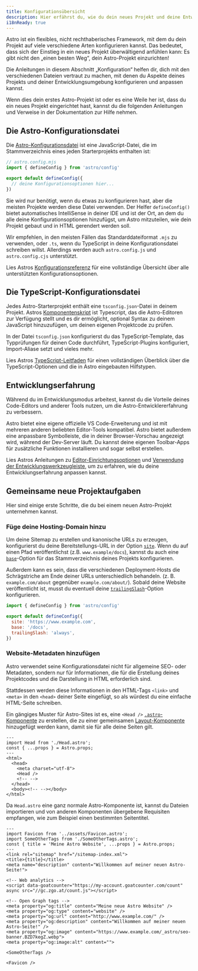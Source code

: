 ```yaml
---
title: Konfigurationsübersicht
description: Hier erfährst du, wie du dein neues Projekt und deine Entwicklungserfahrung konfigurieren und anpassen kannst.
i18nReady: true
---
```



Astro ist ein flexibles, nicht rechthaberisches Framework, mit dem du dein Projekt auf viele verschiedene Arten konfigurieren kannst. Das bedeutet, dass sich der Einstieg in ein neues Projekt überwältigend anfühlen kann: Es gibt nicht den „einen besten Weg“, dein Astro-Projekt einzurichten!

Die Anleitungen in diesem Abschnitt „Konfiguration“ helfen dir, dich mit den verschiedenen Dateien vertraut zu machen, mit denen du Aspekte deines Projekts und deiner Entwicklungsumgebung konfigurieren und anpassen kannst.

Wenn dies dein erstes Astro-Projekt ist oder es eine Weile her ist, dass du ein neues Projekt eingerichtet hast, kannst du die folgenden Anleitungen und Verweise in der Dokumentation zur Hilfe nehmen.

## Die Astro-Konfigurationsdatei

Die [Astro-Konfigurationsdatei](/de/reference/configuration-reference/) ist eine JavaScript-Datei, die im Stammverzeichnis eines jeden Starterprojekts enthalten ist:

```js
// astro.config.mjs
import { defineConfig } from 'astro/config'

export default defineConfig({
  // deine Konfigurationsoptionen hier...
})
```

Sie wird nur benötigt, wenn du etwas zu konfigurieren hast, aber die meisten Projekte werden diese Datei verwenden. Der Helfer `defineConfig()` bietet automatisches IntelliSense in deiner IDE und ist der Ort, an dem du alle deine Konfigurationsoptionen hinzufügst, um Astro mitzuteilen, wie dein Projekt gebaut und in HTML gerendert werden soll.

Wir empfehlen, in den meisten Fällen das Standarddateiformat `.mjs` zu verwenden, oder `.ts`, wenn du TypeScript in deine Konfigurationsdatei schreiben willst. Allerdings werden auch `astro.config.js` und `astro.config.cjs` unterstützt.

<ReadMore>Lies Astros [Konfigurationsreferenz](/de/reference/configuration-reference/) für eine vollständige Übersicht über alle unterstützten Konfigurationsoptionen.</ReadMore>

## Die TypeScript-Konfigurationsdatei

Jedes Astro-Starterprojekt enthält eine `tsconfig.json`-Datei in deinem Projekt. Astros [Komponentenskript](/de/basics/astro-components/#das-komponentenskript) ist Typescript, das die Astro-Editoren zur Verfügung stellt und es dir ermöglicht, optional Syntax zu deinem JavaScript hinzuzufügen, um deinen eigenen Projektcode zu prüfen.

In der Datei `tsconfig.json` konfigurierst du das TypeScript-Template, das Typprüfungen für deinen Code durchführt, TypeScript-Plugins konfiguriert, Import-Aliase setzt und vieles mehr.

<ReadMore>Lies Astros [TypeScript-Leitfaden](/de/guides/typescript/) für einen vollständigen Überblick über die TypeScript-Optionen und die in Astro eingebauten Hilfstypen.</ReadMore>

## Entwicklungserfahrung

Während du im Entwicklungsmodus arbeitest, kannst du die Vorteile deines Code-Editors und anderer Tools nutzen, um die Astro-Entwicklererfahrung zu verbessern.

Astro bietet eine eigene offizielle VS Code-Erweiterung und ist mit mehreren anderen beliebten Editor-Tools kompatibel. Astro bietet außerdem eine anpassbare Symbolleiste, die in deiner Browser-Vorschau angezeigt wird, während der Dev-Server läuft. Du kannst deine eigenen Toolbar-Apps für zusätzliche Funktionen installieren und sogar selbst erstellen.

<ReadMore>Lies Astros Anleitungen zu [Editor-Einrichtungsoptionen](/de/editor-setup/) und [Verwendung der Entwicklungswerkzeugleiste](/de/guides/dev-toolbar/), um zu erfahren, wie du deine Entwicklungserfahrung anpassen kannst.</ReadMore>

## Gemeinsame neue Projektaufgaben

Hier sind einige erste Schritte, die du bei einem neuen Astro-Projekt unternehmen kannst.

### Füge deine Hosting-Domain hinzu

Um deine Sitemap zu erstellen und kanonische URLs zu erzeugen, konfigurierst du deine Bereitstellungs-URL in der Option [`site`](/de/reference/configuration-reference/#site). Wenn du auf einen Pfad veröffentlichst (z.B. `www.example/docs`), kannst du auch eine [`base`](/de/reference/configuration-reference/#base)-Option für das Stammverzeichnis deines Projekts konfigurieren.

Außerdem kann es sein, dass die verschiedenen Deployment-Hosts die Schrägstriche am Ende deiner URLs unterschiedlich behandeln. (z. B. `example.com/about` gegenüber `example.com/about/`). Sobald deine Website veröffentlicht ist, musst du eventuell deine [`trailingSlash`](/de/reference/configuration-reference/#trailingslash)-Option konfigurieren.

```js title="astro.config.mjs"
import { defineConfig } from 'astro/config'

export default defineConfig({
  site: 'https://www.example.com',
  base: '/docs',
  trailingSlash: 'always',
})
```

### Website-Metadaten hinzufügen

Astro verwendet seine Konfigurationsdatei nicht für allgemeine SEO- oder Metadaten, sondern nur für Informationen, die für die Erstellung deines Projektcodes und die Darstellung in HTML erforderlich sind.

Stattdessen werden diese Informationen in den HTML-Tags `<link>` und `<meta>` in den `<head>` deiner Seite eingefügt, so als würdest du eine einfache HTML-Seite schreiben.

Ein gängiges Muster für Astro-Sites ist es, eine `<Head />` [`.astro`-Komponente](/de/basics/astro-components/) zu erstellen, die zu einer gemeinsamen [Layout-Komponente](/de/basics/layouts/) hinzugefügt werden kann, damit sie für alle deine Seiten gilt.

```astro title="src/components/MainLayout.astro"
---
import Head from './Head.astro';
const { ...props } = Astro.props;
---
<html>
  <head>
    <meta charset="utf-8">
    <Head />
    <!-- -->
  </head>
  <body><!-- --></body>
</html>
```

Da `Head.astro` eine ganz normale Astro-Komponente ist, kannst du Dateien importieren und von anderen Komponenten übergebene Requisiten empfangen, wie zum Beispiel einen bestimmten Seitentitel.

```astro title="src/components/Head.astro"
---
import Favicon from '../assets/Favicon.astro';
import SomeOtherTags from './SomeOtherTags.astro';
const { title = 'Meine Astro Website', ...props } = Astro.props;
---
<link rel="sitemap" href="/sitemap-index.xml">
<title>{title}</title>
<meta name="description" content="Willkommen auf meiner neuen Astro-Seite!">

<!-- Web analytics -->
<script data-goatcounter="https://my-account.goatcounter.com/count" async src="//gc.zgo.at/count.js"></script>

<!-- Open Graph tags -->
<meta property="og:title" content="Meine neue Astro Website" />
<meta property="og:type" content="website" />
<meta property="og:url" content="http://www.example.com/" />
<meta property="og:description" content="Willkommen auf meiner neuen Astro-Seite!" />
<meta property="og:image" content="https://www.example.com/_astro/seo-banner.BZD7kegZ.webp">
<meta property="og:image:alt" content="">

<SomeOtherTags />

<Favicon />
```
